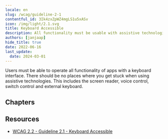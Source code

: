 ```yaml
---
locale: en
slug: /wcag/guideline-2-1
contentful_id: 3Ik4zxZpWZ4mgLS1u5xASv
icon: /img/light/2.1.svg
title: Keyboard Accessible
description: All functionality must be usable with assistive technologies.
authors: [janjaap]
hide_title: true
date: 2022-06-16
last_update:
  date: 2024-03-01
---
```


<Hero
  title="Keyboard Accessible"
  imageSrc="/img/light/2.1.svg"
  alt="WCAG 2.1 - Logo"
  prefix="Guideline 2.1"
/>

Users must be able to operate all functionality of apps with a keyboard interface. There should be no places where you get stuck when using assistive technologies. This includes the screen reader, voice control, switch control and external keyboard.

## Chapters

<LinkList title="Chapters" isHighlighted={true}>
  <LinkListItem url="/en/guidelines/wcag/success-criterion-2-1-1" title="Success Criterion 2.1.1 - Keyboard" pageTitle="Keyboard" shortDescription="Ensure that all functionality in the app can be used with assistive technologies." icon="/img/light/2.1.1.svg" iconAlt="WCAG 2.1.1 - Logo"/>
  <LinkListItem url="/en/guidelines/wcag/success-criterion-2-1-2" title="Success Criterion 2.1.2 - No Keyboard Trap" pageTitle="No Keyboard Trap" shortDescription="Ensure users of assistive technologies can't get stuck anywhere in the app." icon="/img/light/2.1.2.svg" iconAlt="WCAG 2.1.2 - Logo"/>
  <LinkListItem url="/en/guidelines/wcag/success-criterion-2-1-3" title="Success Criterion 2.1.3 - Keyboard (No Exception)" pageTitle="Keyboard (No Exception)" shortDescription="All functionality of the content must be operable through a keyboard interface without requiring specific timings for individual keystrokes." icon="/img/light/2.1.3.svg" iconAlt="WCAG 2.1.3 icon"/>
  <LinkListItem url="/en/guidelines/wcag/success-criterion-2-1-4" title="Success Criterion 2.1.4 - Character Key Shortcuts" pageTitle="Character Key Shortcuts" shortDescription="Ensure that shortcuts cannot be accidentally activated when using assistive technologies." icon="/img/light/2.1.4.svg" iconAlt="WCAG 2.1.4 - Logo"/>
</LinkList>

## Resources

- [WCAG 2.2 - Guideline 2.1 - Keyboard Accessible](https://www.w3.org/TR/WCAG22/#keyboard-accessible)
